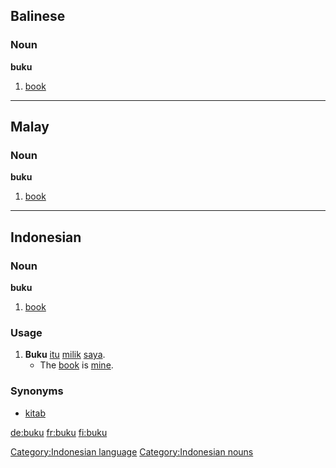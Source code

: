 ==Balinese==
===Noun===
'''buku'''
# [[book]]

----

==Malay==
===Noun===
'''buku'''
# [[book]]

----

==Indonesian==
===Noun===
'''buku'''
# [[book]]
===Usage===
# '''Buku''' [[itu]] [[milik]] [[saya]].
#* The [[book]] is [[mine]].
===Synonyms===
* [[kitab]]

[[Category:Indonesian language]]
[[Category:Indonesian nouns]]

[[de:buku]]
[[fr:buku]]
[[fi:buku]]